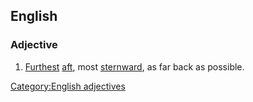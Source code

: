 ==English==

===Adjective===
{{head|en}}

# [[furthest|Furthest]] [[aft]], most [[sternward]], as far back as possible.

[[Category:English adjectives]]